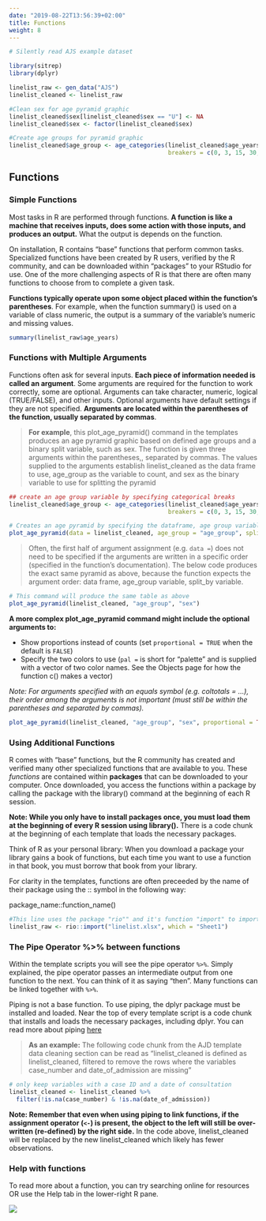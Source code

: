 ```yaml
---
date: "2019-08-22T13:56:39+02:00"
title: Functions
weight: 8
---
```



```r
# Silently read AJS example dataset

library(sitrep)
library(dplyr)

linelist_raw <- gen_data("AJS")
linelist_cleaned <- linelist_raw

#Clean sex for age pyramid graphic
linelist_cleaned$sex[linelist_cleaned$sex == "U"] <- NA
linelist_cleaned$sex <- factor(linelist_cleaned$sex)

#Create age groups for pyramid graphic
linelist_cleaned$age_group <- age_categories(linelist_cleaned$age_years, 
                                             breakers = c(0, 3, 15, 30, 45))
```


## Functions  

### Simple Functions  

Most tasks in R are performed through functions. **A function is like a machine that receives inputs, does some action with those inputs, and produces an output.** What the output is depends on the function.  
  
  
On installation, R contains "base" functions that perform common tasks. Specialized functions have been created by R users, verified by the R community, and can be downloaded within "packages" to your RStudio for use. One of the more challenging aspects of R is that there are often many functions to choose from to complete a given task.  
  
  
**Functions typically operate upon some object placed within the function's parentheses**. For example, when the function summary() is used on a variable of class numeric, the output is a summary of the variable's numeric and missing values.

```r
summary(linelist_raw$age_years)
```

### Functions with Multiple Arguments  

Functions often ask for several inputs. **Each piece of information needed is called an argument**. Some arguments are required for the function to work correctly, some are optional. Arguments can take character, numeric, logical (TRUE/FALSE), and other inputs. Optional arguments have default settings if they are not specified. **Arguments are located within the parentheses of the function, usually separated by commas**.  
  
  
>**For example**, this plot_age_pyramid() command in the templates produces an age pyramid graphic based on defined age groups and a binary split variable, such as sex. The function is given three arguments within the parentheses,, separated by commas. The values supplied to the arguments establish linelist_cleaned as the data frame to use, age_group as the variable to count, and sex as the binary variable to use for splitting the pyramid

```r
## create an age group variable by specifying categorical breaks
linelist_cleaned$age_group <- age_categories(linelist_cleaned$age_years, 
                                             breakers = c(0, 3, 15, 30, 45))

```



```r
# Creates an age pyramid by specifying the dataframe, age group variable, and a variable to split the pyramid
plot_age_pyramid(data = linelist_cleaned, age_group = "age_group", split_by = "sex")
```

> Often, the first half of argument assignment (e.g. `data = `) does not need to be specified if the arguments are written in a specific order (specified in the function's documentation). The below code produces the exact same pyramid as above, because the function expects the argument order: data frame, age_group variable, split_by variable.  

```r
# This command will produce the same table as above
plot_age_pyramid(linelist_cleaned, "age_group", "sex")
```

**A more complex plot_age_pyramid command might include the optional arguments to:**  

* Show proportions instead of counts (set `proportional = TRUE` when the default is `FALSE`)  
* Specify the two colors to use (`pal = ` is short for "palette" and is supplied with a vector of two color names. See the Objects page for how the function c() makes a vector)  

*Note: For arguments specified with an equals symbol (e.g. coltotals = ...), their order among the arguments is not important (must still be within the parentheses and separated by commas).* 

```r
plot_age_pyramid(linelist_cleaned, "age_group", "sex", proportional = TRUE, pal = c("orange", "purple"))
```

### Using Additional Functions  

R comes with "base" functions, but the R community has created and verified many other specialized functions that are available to you. These *functions* are contained within **packages** that can be downloaded to your computer. Once downloaded, you access the functions within a package by calling the package with the library() command at the beginning of each R session.

**Note: While you only have to install packages once, you must load them at the beginning of every R session using library().** There is a code chunk at the beginning of each template that loads the necessary packages. 

Think of R as your personal library: When you download a package your library gains a book of functions, but each time you want to use a function in that book, you must borrow that book from your library.  

For clarity in the templates, functions are often preceeded by the name of their package using the :: symbol in the following way:  

package_name::function_name()
 
```r
#This line uses the package "rio"" and it's function "import" to import a dataset
linelist_raw <- rio::import("linelist.xlsx", which = "Sheet1")
```



### The Pipe Operator %>% between functions 

Within the template scripts you will see the pipe operator `%>%`. Simply explained, the pipe operator passes an intermediate output from one function to the next. You can think of it as saying "then". Many functions can be linked together with `%>%`.  

Piping is not a base function. To use piping, the dplyr package must be installed and loaded. Near the top of every template script is a code chunk that installs and loads the necessary packages, including dplyr. You can read more about piping [here](https://magrittr.tidyverse.org/)

> **As an example:** The following code chunk from the AJD template data cleaning section can be read as "linelist_cleaned is defined as linelist_cleaned, filtered to remove the rows where the variables case_number and date_of_admission are missing"  

``` r
# only keep variables with a case ID and a date of consultation
linelist_cleaned <- linelist_cleaned %>% 
  filter(!is.na(case_number) & !is.na(date_of_admission))
```

**Note: Remember that even when using piping to link functions, if the assignment operator (`<-`) is present, the object to the left will still be over-written (re-defined) by the right side.** In the code above, linelist_cleaned will be replaced by the new linelist_cleaned which likely has fewer observations.  


### Help with functions  
To read more about a function, you can try searching online for resources OR use the Help tab in the lower-right R pane.  

![](/images/Function_Help.gif)


